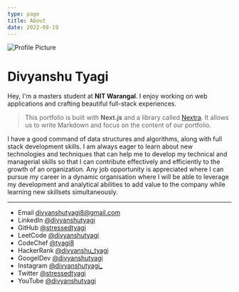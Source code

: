 ```yaml
---
type: page
title: About
date: 2022-08-19
---
```



<Image
  priority
  src="/images/profile.jpg"
  alt="Profile Picture"
  width={160}
  height={160}
  priority
  className={utilStyles.borderCircle}
/>

# Divyanshu Tyagi

Hey, I'm a masters student at **NIT Warangal**. I enjoy working on web applications and crafting beautiful full-stack experiences.

> This portfolio is built with **Next.js** and a library called [Nextra](https://nextra.vercel.app/). It allows us to write Markdown and focus on the content of our portfolio.

I have a good command of data structures and algorithms, along with full stack development skills. I am always eager to learn about new technologies and techniques that can help me to develop my technical and managerial skills so that I can contribute effectively and efficiently to the growth of an organization. Any job opportunity is appreciated where I can pursue my career in a dynamic organisation where I will be able to leverage my development and analytical abilities to add value to the company while learning new skillsets simultaneously.

---

- Email divyanshutyagi8@gmail.com
- LinkedIn [@divyanshutyagi](https://www.linkedin.com/in/divyanshutyagi/)
- GitHub [@stressedtyagi](https://github.com/stressedtyagi)
- LeetCode [@divyanshutyagi](https://leetcode.com/divyanshutyagi/)
- CodeChef [@tyagi8](https://www.codechef.com/users/tyagi8)
- HackerRank [@divyanshu_tyagi](https://www.hackerrank.com/divyanshu_tyagi)
- GoogelDev [@divyanshutyagi](https://developers.google.com/profile/u/divyanshutyagi)
- Instagram [@divyanshutyagi\_](https://instagram.com/divyanshutyagi_)
- Twitter [@stressedtyagi](https://twitter.com/stressedtyagi)
- YouTube [@divyanshutyagi](https://www.youtube.com/channel/UCiJA--r7liMKueiIr_OH3oQ)

